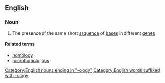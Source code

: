 ==English==

===Noun===
{{en-noun|microhomologies}}

# {{context|genetics|lang=en}} The presence of the same short [[sequence]] of [[base]]s in different [[gene]]s

====Related terms====
*[[homology]]
*[[microhomologous]]
[[Category:English nouns ending in "-ology"]]
[[Category:English words suffixed with -ology]]
